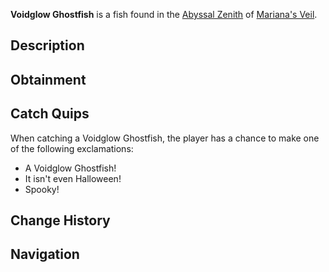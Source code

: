 {{FishInfobox
|image          = Voidglow Ghostfish.png
|rarity         = Legendary
|sea            = First Sea
|location       = [[Abyssal Zenith]]
|sublocation    = 
|sources        = Fishing Rod
|radar_location = 
|prog_speed     = -60
|xp             = 2800
|weather        = Foggy
|time           = 
|season         = Spring
|bait           = Squid
|base_weight    = 2300
|base_value     = 7500
|weight_range   = 1500
|base_chance    = 15
|base_resil     = 10
}}
'''Voidglow Ghostfish''' is a {{Rarity|Legendary}} fish found in the [[Abyssal Zenith]] of [[Mariana's Veil]].

== Description ==
{{Description|A ghostly fish with a glowing body that seems to phase in and out of existence.|Bestiary Entry}}

== Obtainment ==
{{Description|Haunting the deepest parts of the trench, particularly under vast amounts of shade and deep fog.|Bestiary Hint}}
{{Fish Availability|
Mariana's Veil/Abyssal Zenith
|top_rods      = 
Leviathan's Fang Rod\100435.14\163385;
Krampus's Rod\92363.57\127240.75;
Magma Rod\90006.58\124018.92;
Ethereal Prism Rod\83476.11\115204.95;
Free Spirit Rod\80556.98\163776.13;
Resourceful Rod\68868.67\122729.84;
Trident Rod\75349.33\153188.75;
Heaven's Rod\59549.07\118028.27;
Seraphic Rod\79914.04\116143.08;
No-Life Rod\77346.66\118856.61;
Rod Of The Forgotten Fang\72636.45\106199.14;
Challenger's Rod\71080.38\108527.81;
Rod Of The Exalted One\63774.66\90540.52;
Rod Of The Depths\62835.84\93561.45;
Zeus Rod\60169.54\94297.04;
Verdant Shear Rod\58905.67\98295.22;
Blazebringer Rod\58463.68\95569.71;
Depthseeker Rod\55426.4\89258.7;
Avalanche Rod\48789.36\78789.65;
Volcanic Rod\47008.39\73671.03;
Steady Rod\15418.42\26255.1
|recommended   = Ethereal Prism Rod
}}

== Catch Quips ==
When catching a Voidglow Ghostfish, the player has a chance to make one of the following exclamations:
* A Voidglow Ghostfish!
* It isn't even Halloween!
* Spooky!

== Change History ==
{{Change History|{{subst:Current Version}}}}

== Navigation ==
{{Fish Navbox|Abyssal Zenith}}
